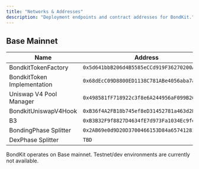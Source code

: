 ```yaml
---
title: "Networks & Addresses"
description: "Deployment endpoints and contract addresses for BondKit."
---
```


## Base Mainnet

| Name | Address |
|------|---------|
| BondkitTokenFactory | `0x5d641bbB206d4B5585eCCd919F36270200A9A2Ad` |
| BondkitToken Implementation | `0x68dEcC09D8800ED1138C781ABe4056aba7a4eF7E` |
| Uniswap V4 Pool Manager | `0x498581fF718922c3f8e6A244956aF099B2652b2b` |
| BondkitUniswapV4Hook | `0xB36f4A2FB18b745ef8eD31452781a463d2B3f0cC` |
| B3 | `0xB3B32F9f8827D4634fE7d973Fa1034Ec9fdDB3B3` |
| BondingPhase Splitter | `0x2AB69e0d9D20D3700466153D84a6574128154Fd2` |
| DexPhase Splitter | `TBD` |

<Note>
BondKit operates on Base mainnet. Testnet/dev environments are currently not available.
</Note>


